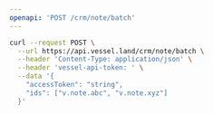 ```yaml
---
openapi: 'POST /crm/note/batch'
---
```


<RequestExample>

```bash Request
curl --request POST \
  --url https://api.vessel.land/crm/note/batch \
  --header 'Content-Type: application/json' \
  --header 'vessel-api-token: ' \
  --data '{
    "accessToken": "string",
    "ids": ["v.note.abc", "v.note.xyz"]
  }'
```

</RequestExample>
